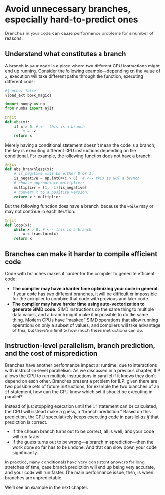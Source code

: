 # Avoid unnecessary branches, especially hard-to-predict ones

Branches in your code can cause performance problems for a number of reasons.

## Understand what constitutes a branch

A branch in your code is a place where two different CPU instructions might end up running.
Consider the following example—depending on the value of `x`, execution will take different paths through the function, executing different code:

```python
#| echo: false
%load_ext book_magics
```

```python
import numpy as np
from numba import njit

@njit
def abs(x):
    if x > 0: # <-- this is a branch
        x = -x
    return x
```

Merely having a conditional statement doesn't mean the code is a branch; the key is executing different CPU instructions depending on the conditional.
For example, the following function does not have a branch:

```python
@njit
def abs_branchless(x):
    # is_negative will be either 0 or 1:
    is_negative = np.int64(x > 0)  # <-- this is NOT a branch
    # choose appropriate multiplier:
    multiplier = (1, -1)[is_negative]
    # convert x to a positive version:
    return x * multiplier
```

But the following function does have a branch, because the `while` may or may not continue in each iteration:

```python
@njit
def loop(x):
    while x > 0: # <-- this is a branch
        x = transform(x)
    return x
```

## Branches can make it harder to compile efficient code

Code with branches makes it harder for the compiler to generate efficient code:

* **The compiler may have a harder time optimizing your code in general.**
  If your code has two different branches, it will be difficult or impossible for the compiler to combine that code with previous and later code.
* **The compiler may have harder time using auto-vectorization to generate SIMD code.**
  SIMD instructions do the same thing to multiple data values, and a branch might make it impossible to do the same thing.
  Modern CPUs have "masked" SIMD operations that allow running operations on only a subset of values, and compilers will take advantage of this, but there's a limit to how much these instructions can do.

## Instruction-level parallelism, branch prediction, and the cost of misprediction

Branches have another performance impact at runtime, due to interactions with instruction-level parallelism.
As we discussed in a previous chapter, ILP allows the CPU to run multiple instructions in parallel if it knows they don't depend on each other.
Branches present a problem for ILP: given there are two possible sets of future instructions, for example the two branches of an `if` statement, how can the CPU know which set it should be executing in parallel?

Instead of just stopping execution until the `if` statement can be calculated, the CPU will instead make a guess, a "branch prediction."
Based on this prediction, the CPU speculatively keeps executing code in parallel _as if_ that prediction is correct.

* If the chosen branch turns out to be correct, all is well, and your code will run faster.
* If the guess turns out to be wrong—a branch misprediction—then the work done so far has to be undone.
  And that can slow down your code significantly.

In practice, many conditionals have very consistent answers for long stretches of time, case branch prediction will end up being very accurate, and your code will run faster.
The main performance issue, then, is when branches are unpredictable.

We'll see an example in the next chapter.
